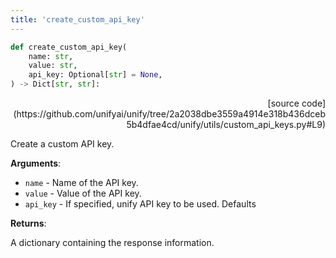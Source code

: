 ```yaml
---
title: 'create_custom_api_key'
---
```


```python
def create_custom_api_key(
    name: str,
    value: str,
    api_key: Optional[str] = None,
) -> Dict[str, str]:
```

<p align="right">[source code](https://github.com/unifyai/unify/tree/2a2038dbe3559a4914e318b436dceb5b4dfae4cd/unify/utils/custom_api_keys.py#L9)</p>

Create a custom API key.

**Arguments**:

- `name` - Name of the API key.
- `value` - Value of the API key.
- `api_key` - If specified, unify API key to be used. Defaults



**Returns**:

A dictionary containing the response information.